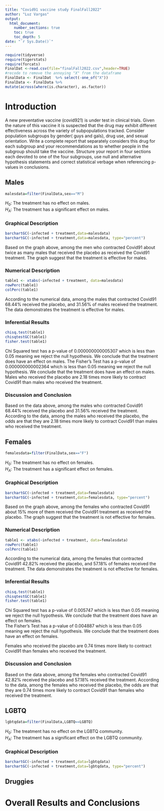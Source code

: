 ```yaml
---
title: "Covid91 vaccine study FinalFall2022"
author: "Luz Vargas"
output: 
  html_document:
    number_sections: true
    toc: true
    toc_depth: 5
date: "`r Sys.Date()`" 
---
```


```r
require(tidyverse)
require(tigerstats)
require(forcats)
FinalDat <-read.csv(file="finalFall2022.csv",header=TRUE)
#recode to remove the annoying "X" from the dataframe
FinalData <- FinalDat  %>% select(-one_of("X"))
FinalData <- FinalData %>%
mutate(across(where(is.character), as.factor))
```

# Introduction

A new  preventative vaccine (covid921) is under test in clinical trials. Given the nature of this vaccine it is suspected that the drug may exhibit different effectiveness across the variety of subpopulations tracked. Consider population subgroups by gender( guys and gals), drug use, and sexual orientation. Write a complete report that separately considers this drug for each subgroup and your recommendations as to whether people in the subgroup should take the vaccine. Structure your report in four sections each devoted to one of the four subgroups, use null and alternative hypothesis statements and correct statistical verbage when referencing p-values in conclusions.

## Males
```r
malesdata=filter(FinalData,sex=="M")
```

$H_0$: The treatment has no effect on males.  
$H_A$: The treatment has a significant effect on males.

### Graphical Description
```r
barchartGC(~infected + treatment,data=malesdata)
barchartGC(~infected + treatment,data=malesdata, type="percent")

```


Based on the graph above, among the men who contracted Covid91 about twice as many males that received the placebo as received the Covid91 treatment. The graph suggest that the treatment is effective for males.


### Numerical Description

```r
table1 <- xtabs(~infected + treatment, data=malesdata)
rowPerc(table1)
colPerc(table1)
```
According to the numerical data, among the males that contracted Covid91 68.44% received the placebo, and 31.56% of males received the  treatment. The data demonstrates the treatment is effective for males.


### Inferential Results
```r
chisq.test(table1)
chisqtestGC(table1)
fisher.test(table1)
```


Chi Squared test has a p-value of 0.000000000005307 which is less than 0.05 meaning we reject the null hypothesis. We conclude that the treatment does have an effect on males.
The Fisher's Test has a p-value of 0.000000000002364 which is less than 0.05 meaning we reject the null hypothesis. We conclude that the treatment does have an effect on males.  
Males who received the placebo are 2.18 times more likely to contract Covid91 than males who received the treatment.

### Discussion and Conclusion

Based on the data above, among the males who contracted Covid91 68.44% received the placebo and 31.56% received the treatment. According to the data, among the males who received the placebo, the odds are that they are 2.18 times more likely to contract Covid91 than males who received the treatment.  


## Females
```r
femalesdata=filter(FinalData,sex=="F")
```

$H_0$: The treatment has no effect on females.  
$H_A$: The treatment has a significant effect on females.

### Graphical Description
```r
barchartGC(~infected + treatment,data=femalesdata)
barchartGC(~infected + treatment,data=femalesdata, type="percent")

```


Based on the graph above, among the females who contracted Covid91 about 15% more of them received the Covid91 treatment as received the placebo. The graph suggest that the treatment is not effective for females.


### Numerical Description

```r
table1 <- xtabs(~infected + treatment, data=femalesdata)
rowPerc(table1)
colPerc(table1)
```
According to the numerical data, among the females that contracted Covid91 42.82% received the placebo, and 57.18% of females received the  treatment. The data demonstrates the treatment is not effective for females.


### Inferential Results
```r
chisq.test(table1)
chisqtestGC(table1)
fisher.test(table1)
```


Chi Squared test has a p-value of 0.005747 which is less than 0.05 meaning we reject the null hypothesis. We conclude that the treatment does have an effect on females.  
The Fisher's Test has a p-value of 0.004887 which is less than 0.05 meaning we reject the null hypothesis. We conclude that the treatment does have an effect on females.

Females who received the placebo are 0.74 times more likely to contract Covid91 than females who received the treatment.

### Discussion and Conclusion

Based on the data above, among the females who contracted Covid91 42.82% received the placebo and 57.18% received the treatment. According to the data, among the females who received the placebo, the odds are that they are 0.74 times more likely to contract Covid91 than females who received the treatment.


## LGBTQ
```r
lgbtqdata=filter(FinalData,LGBTQ==LGBTQ)
```

$H_0$: The treatment has no effect on the LGBTQ community.  
$H_A$: The treatment has a significant effect on the LGBTQ community.

### Graphical Description
```r
barchartGC(~infected + treatment,data=lgbtqdata)
barchartGC(~infected + treatment,data=lgbtqdata, type="percent")

```



## Druggies


# Overall Results and Conclusions